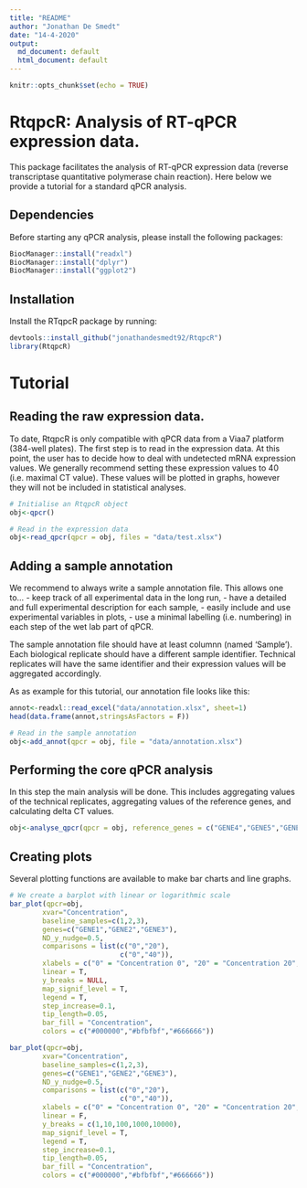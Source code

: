 ```yaml
---
title: "README"
author: "Jonathan De Smedt"
date: "14-4-2020"
output: 
  md_document: default
  html_document: default
---
```


```r
knitr::opts_chunk$set(echo = TRUE)
```

# RtqpcR: Analysis of RT-qPCR expression data.

This package facilitates the analysis of RT-qPCR expression data (reverse transcriptase quantitative polymerase chain reaction). Here below we provide a tutorial for a standard qPCR analysis.

## Dependencies

Before starting any qPCR analysis, please install the following packages:

```r
BiocManager::install("readxl")
BiocManager::install("dplyr")
BiocManager::install("ggplot2")
```

## Installation

Install the RTqpcR package by running:

```r
devtools::install_github("jonathandesmedt92/RtqpcR")
library(RtqpcR)
```


# Tutorial

## Reading the raw expression data.

To date, RtqpcR is only compatible with qPCR data from a Viaa7 platform (384-well plates). The first step is to read in the expression data. At this point, the user has to decide how to deal with undetected mRNA expression values. We generally recommend setting these expression values to 40 (i.e. maximal CT value). These values will be plotted in graphs, however they will not be included in statistical analyses.

```r
# Initialise an RtqpcR object
obj<-qpcr()

# Read in the expression data
obj<-read_qpcr(qpcr = obj, files = "data/test.xlsx")

```



## Adding a sample annotation

We recommend to always write a sample annotation file. This allows one to...
- keep track of all experimental data in the long run,
- have a detailed and full experimental description for each sample,
- easily include and use experimental variables in plots,
- use a minimal labelling (i.e. numbering) in each step of the wet lab part of qPCR.

The sample annotation file should have at least columnn (named 'Sample'). Each biological replicate should have a different sample identifier. Technical replicates will have the same identifier and their expression values will be aggregated accordingly.

As as example for this tutorial, our annotation file looks like this:

```r
annot<-readxl::read_excel("data/annotation.xlsx", sheet=1)
head(data.frame(annot,stringsAsFactors = F))

```

```r
# Read in the sample annotation
obj<-add_annot(qpcr = obj, file = "data/annotation.xlsx")
```


## Performing the core qPCR analysis

In this step the main analysis will be done. This includes aggregating values of the technical replicates, aggregating values of the reference genes, and calculating delta CT values.

```r
obj<-analyse_qpcr(qpcr = obj, reference_genes = c("GENE4","GENE5","GENE6"), aggregation ="geomean")

```


## Creating plots

Several plotting functions are available to make bar charts and line graphs.


```r
# We create a barplot with linear or logarithmic scale
bar_plot(qpcr=obj, 
        xvar="Concentration", 
        baseline_samples=c(1,2,3), 
        genes=c("GENE1","GENE2","GENE3"), 
        ND_y_nudge=0.5, 
        comparisons = list(c("0","20"),
                           c("0","40")),
        xlabels = c("0" = "Concentration 0", "20" = "Concentration 20","40" = "Concentration 40"),
        linear = T,
        y_breaks = NULL,
        map_signif_level = T,
        legend = T,
        step_increase=0.1,
        tip_length=0.05,
        bar_fill = "Concentration",
        colors = c("#000000","#bfbfbf","#666666"))

bar_plot(qpcr=obj, 
        xvar="Concentration", 
        baseline_samples=c(1,2,3), 
        genes=c("GENE1","GENE2","GENE3"), 
        ND_y_nudge=0.5, 
        comparisons = list(c("0","20"),
                           c("0","40")),
        xlabels = c("0" = "Concentration 0", "20" = "Concentration 20","40" = "Concentration 40"),
        linear = F,
        y_breaks = c(1,10,100,1000,10000),
        map_signif_level = T,
        legend = T,
        step_increase=0.1,
        tip_length=0.05,
        bar_fill = "Concentration",
        colors = c("#000000","#bfbfbf","#666666"))


```


